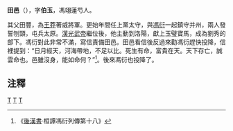 '''田邑'''（{{bd|?||?||}}），字'''伯玉'''，馮翊蓮芍人。

其父田豐，為[[王莽|王莽]]著威將軍。更始年間任上黨太守，與[[馮衍|馮衍]]一起鎮守并州，兩人發誓刎頸，屯兵太原。[[漢光武帝|漢光武帝]]繼位後，他主動到洛陽，獻上玉璧寶馬，成為劉秀的部下。馮衍對此非常不滿，寫信責備田邑。田邑看信後反過來勸馮衍趕快投降，信裡提到：“日月經天，河海帶地，不足以比。死生有命，富貴在天。天下存亡，誠雲命也。邑雖沒身，能如命何？”<ref>《[[後漢書|後漢書]]·桓譚馮衍列傳第十八》</ref>。後來馮衍也投降了。

==注釋==
<references/>

[[Category:東漢軍事人物|T]]
[[Category:蒲城人|T]]
[[Category:田姓|T]]